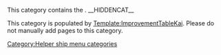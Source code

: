 This category contains the {{lcfirst:{{PAGENAME}}}}.
<includeonly>__HIDDENCAT__[[Category:Helper ship menu categories]]</includeonly>

This category is populated by [[Template:ImprovementTableKai]]. Please do not manually add pages to this category.